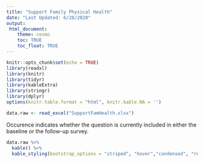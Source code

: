 ```yaml
---
title: "Support Family Physical Health"
date: "Last Updated: 6/28/2020"
output: 
 html_document:
    theme: cosmo
    toc: TRUE
    toc_float: TRUE
---
```


```r
knitr::opts_chunk$set(echo = TRUE)
library(readxl)
library(knitr)
library(tidyr)
library(kableExtra)
library(stringr)
library(dplyr)
options(knitr.table.format = "html", knitr.kable.NA = '') 
```

```r
data.raw <- read_excel("SupportFamHealth.xlsx")

```

Occurence indicates whether the question is currently included in either the baseline or the follow-up survey.

```r

data.raw %>%
  kable() %>%
  kable_styling(bootstrap_options = "striped", "hover","condensed", "responsive", full_width = F, position = "center", fixed_thead = T)
```
